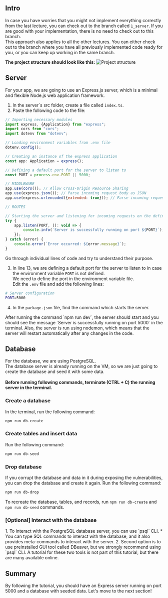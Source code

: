
## Intro
In case you have worries that you might not implement everything correctly from the last lecture, you can check out to the branch called `1_server`. If you are good with your implementation, there is no need to check out to this branch. <br />
<Callout type="info" emoji="ℹ️">
This approach also applies to all the other lectures. You can either check out to the branch where you have all previously implemented code ready for you, or you can keep up working in the same branch.
</Callout>

**The project structure should look like this:**
<Image src="/webApp/1_structure.png" alt="Project structure" width={300} height={300}/>

## Server
For your app, we are going to use an Express.js server, which is a minimal and flexible Node.js web application framework. <br />
1. In the server\`s src folder, create a file called `index.ts`.
2. Paste the following code to the file:
```js filename="index.ts" copy showLineNumbers
// Importing necessary modules
import express, {Application} from "express";
import cors from "cors";
import dotenv from "dotenv";

// Loading environment variables from .env file
dotenv.config();

// Creating an instance of the express application
const app: Application = express();

// Defining a default port for the server to listen to
const PORT = process.env.PORT || 5000;

// MIDDLEWARE
app.use(cors()); // Allow Cross-Origin Resource Sharing
app.use(express.json()); // Parse incoming request body as JSON
app.use(express.urlencoded({extended: true})); // Parse incoming request body as URL-encoded data

// ROUTES

// Starting the server and listening for incoming requests on the defined port
try {
    app.listen(PORT, (): void => {
        console.info(`Server is successfully running on port ${PORT}`);
    });
} catch (error) {
    console.error(`Error occurred: ${error.message}`);
}
```
Go through individual lines of code and try to understand their purpose. <br />

3. In line 13, we are defining a default port for the server to listen to in case the environment variable `PORT` is not defined. <br />
We need to define the port in the environment variable file. <br />
Edit the `.env` file and add the following lines:
```bash copy
# Server configuration
PORT=5000
```

4. In the `package.json` file, find the command which starts the server.

<Callout emoji="💡">
After running the command `npm run dev`, the server should start and you should see the message `Server is successfully running on port 5000` in the terminal. Also, the server is run using nodemon, which means that the server will restart automatically after any changes in the code.
</Callout>

## Database

For the database, we are using PostgreSQL. <br />
The database server is already running on the VM, so we are just going to create the database and seed it with some data. <br />
<br />
**Before running following commands, terminate (CTRL + C) the running server in the terminal.** <br />

### Create a database

In the terminal, run the following command:

```bash copy
npm run db-create
```

### Create tables and insert data

Run the following command:

```bash copy
npm run db-seed
```

### Drop database

If you corrupt the database and data in it during exposing the vulnerabilities, you can drop the database and create it
again.
Run the following command:

```bash copy
npm run db-drop
```

To recreate the database, tables, and records, run `npm run db-create` and `npm run db-seed` commands.

### [Optional] Interact with the database

<Callout emoji="💡">
    1. To interact with the PostgreSQL database server, you can use `psql` CLI.
    * You can type SQL commands to interact with the database, and it also provides meta-commands to interact with the
    server.
    2. Second option is to use preinstalled GUI tool called DBeaver, but we strongly recommend using `psql` CLI.
    A tutorial for these two tools is not part of this tutorial, but there are many available online.
</Callout>

## Summary
By following the tutorial, you should have an Express server running on port 5000 and a database with seeded data. Let's move to the next section!

